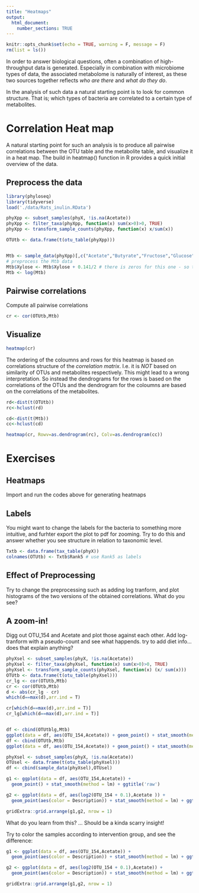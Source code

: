 ```yaml
---
title: "Heatmaps"
output: 
  html_document:
    number_sections: TRUE
---
```


```r
knitr::opts_chunk$set(echo = TRUE, warning = F, message = F)
rm(list = ls())
```

In order to answer biological questions, often a combination of high-throughput data is generated. Especially in combination with microbiome types of data, the associated metabolome is naturally of interest, as these two sources together reflects _who are there_ and _what do they do_. 

In the analysis of such data a natural starting point is to look for common structure. That is; which types of bacteria are correlated to a certain type of metabolites. 

# Correlation Heat map {-}
 
A natural starting point for such an analysis is to produce all pairwise correlations between the OTU table and the metabolite table, and visualize it in a heat map. The build in heatmap() function in R provides a quick initial overview of the data. 

## Preprocess the data {-}

```r
library(phyloseq)
library(tidyverse)
load('./data/Rats_inulin.RData')

phyXpp <- subset_samples(phyX, !is.na(Acetate))
phyXpp <- filter_taxa(phyXpp, function(x) sum(x>0)>0, TRUE)
phyXpp <- transform_sample_counts(phyXpp, function(x) x/sum(x))

OTUtb <- data.frame(t(otu_table(phyXpp)))


Mtb <- sample_data(phyXpp)[,c("Acetate","Butyrate","Fructose","Glucose","Lactate","Propionate","Xylose")]
# preprocess the Mtb data
Mtb$Xylose <- Mtb$Xylose + 0.141/2 # there is zeros for this one - so to fix log we need to add a bit. 
Mtb <- log(Mtb)
```

## Pairwise correlations {-}

Compute all pairwise correlations

```r
cr <- cor(OTUtb,Mtb)
```

## Visualize {-}

```r
heatmap(cr)
```

The ordering of the coloumns and rows for this heatmap is based on correlations structure of the _correlation matrix_. I.e. it is _NOT_ based on similarity of OTUs and metabolites respectively. This might lead to a wrong interpretation. So instead the dendrograms for the rows is based on the correlations of the OTUs and the dendrogram for the coloumns are based on the correlations of the metabolites. 

```r
rd<-dist(t(OTUtb))
rc<-hclust(rd)

cd<-dist(t(Mtb))
cc<-hclust(cd)

heatmap(cr, Rowv=as.dendrogram(rc), Colv=as.dendrogram(cc))
```

# Exercises

## Heatmaps

Import and run the codes above for generating heatmaps

## Labels

You might want to change the labels for the bacteria to something more intuitive, and furhter export the plot to pdf for zooming. Try to do this and answer whether you see structure in relation to taxonomic level. 

```r
Txtb <- data.frame(tax_table(phyX))
colnames(OTUtb) <- Txtb$Rank5 # use Rank5 as labels
```

## Effect of Preprocessing

Try to change the preprocessing such as adding log tranform, and plot histograms of the two versions of the obtained correlations. What do you see? 

## A zoom-in!

Digg out OTU_154 and Acetate and plot those against each other. Add log-tranform with a pseudo-count and see what happends. try to add diet info... does that explain anything? 

```r
phyXsel <- subset_samples(phyX, !is.na(Acetate))
phyXsel <- filter_taxa(phyXsel, function(x) sum(x>0)>0, TRUE)
phyXsel <- transform_sample_counts(phyXsel, function(x) (x/ sum(x)))
OTUtb <- data.frame(t(otu_table(phyXsel)))
cr_lg <- cor(OTUtb,Mtb)
cr <- cor(OTUtb,Mtb)
d <- abs(cr_lg - cr)
which(d==max(d),arr.ind = T)

cr[which(d==max(d),arr.ind = T)]
cr_lg[which(d==max(d),arr.ind = T)]


df <- cbind(OTUtblg,Mtb)
ggplot(data = df, aes(OTU_154,Acetate)) + geom_point() + stat_smooth(method = lm)
df <- cbind(OTUtb,Mtb)
ggplot(data = df, aes(OTU_154,Acetate)) + geom_point() + stat_smooth(method = lm)
```


```r
phyXsel <- subset_samples(phyX, !is.na(Acetate))
OTUsel <- data.frame(t(otu_table(phyXsel)))
df <- cbind(sample_data(phyXsel),OTUsel)

g1 <- ggplot(data = df, aes(OTU_154,Acetate)) + 
  geom_point() + stat_smooth(method = lm) + ggtitle('raw')

g2 <- ggplot(data = df, aes(log2(OTU_154 + 0.1),Acetate )) + 
  geom_point(aes(color = Description)) + stat_smooth(method = lm) + ggtitle('log(count + pc)')

gridExtra::grid.arrange(g1,g2, nrow = 1)
```

What do you learn from this? ... Should be a kinda scarry insight!  



Try to color the samples according to intervention group, and see the difference: 

```r
g1 <- ggplot(data = df, aes(OTU_154,Acetate)) + 
  geom_point(aes(color = Description)) + stat_smooth(method = lm) + ggtitle('raw')

g2 <- ggplot(data = df, aes(log2(OTU_154 + 0.1),Acetate)) + 
  geom_point(aes(color = Description)) + stat_smooth(method = lm) + ggtitle('log(count + pc)')

gridExtra::grid.arrange(g1,g2, nrow = 1)

```

